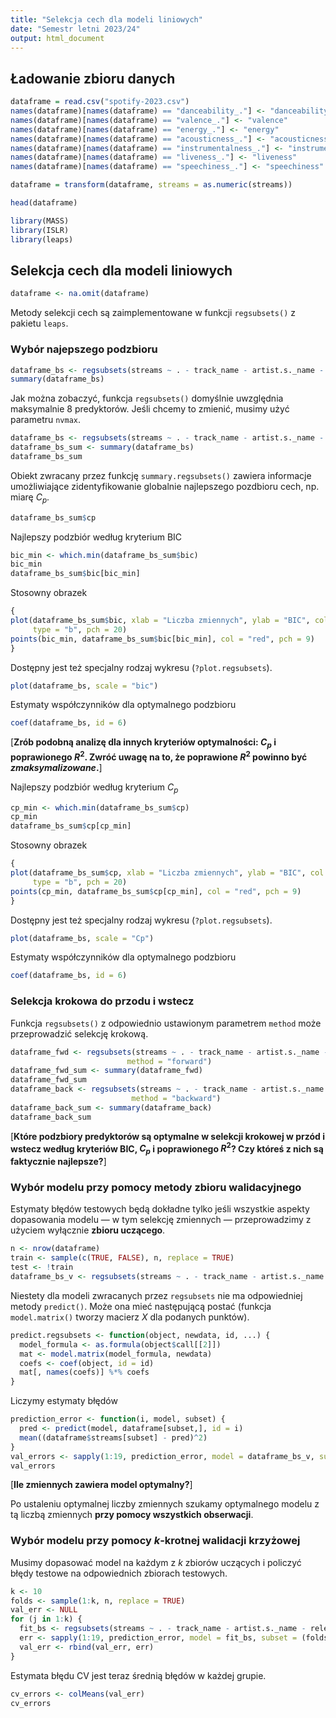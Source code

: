 ```yaml
---
title: "Selekcja cech dla modeli liniowych"
date: "Semestr letni 2023/24"
output: html_document
---
```


## Ładowanie zbioru danych

```r
dataframe = read.csv("spotify-2023.csv")
names(dataframe)[names(dataframe) == "danceability_."] <- "danceability"
names(dataframe)[names(dataframe) == "valence_."] <- "valence"
names(dataframe)[names(dataframe) == "energy_."] <- "energy"
names(dataframe)[names(dataframe) == "acousticness_."] <- "acousticness"
names(dataframe)[names(dataframe) == "instrumentalness_."] <- "instrumentalness"
names(dataframe)[names(dataframe) == "liveness_."] <- "liveness"
names(dataframe)[names(dataframe) == "speechiness_."] <- "speechiness"

dataframe = transform(dataframe, streams = as.numeric(streams))

head(dataframe)
```

```r
library(MASS)
library(ISLR)
library(leaps)
```

## Selekcja cech dla modeli liniowych

```r
dataframe <- na.omit(dataframe)
```
Metody selekcji cech są zaimplementowane
w funkcji `regsubsets()` z pakietu `leaps`.

### Wybór najepszego podzbioru

```r
dataframe_bs <- regsubsets(streams ~ . - track_name - artist.s._name - released_day - in_deezer_playlists - in_shazam_charts, data = dataframe, really.big=T)
summary(dataframe_bs)
```

Jak można zobaczyć, funkcja `regsubsets()` domyślnie uwzględnia maksymalnie 8
predyktorów. Jeśli chcemy to zmienić, musimy użyć parametru `nvmax`.
```r
dataframe_bs <- regsubsets(streams ~ . - track_name - artist.s._name - released_day - in_deezer_playlists - in_shazam_charts, data = dataframe, nvmax = 19, really.big=T)
dataframe_bs_sum <- summary(dataframe_bs)
dataframe_bs_sum
```

Obiekt zwracany przez funkcję `summary.regsubsets()` zawiera informacje umożliwiające
zidentyfikowanie globalnie najlepszego pozdbioru cech, np. miarę $C_p$.
```r
dataframe_bs_sum$cp
```

Najlepszy podzbiór według kryterium BIC
```r
bic_min <- which.min(dataframe_bs_sum$bic)
bic_min
dataframe_bs_sum$bic[bic_min]
```

Stosowny obrazek
```r
{
plot(dataframe_bs_sum$bic, xlab = "Liczba zmiennych", ylab = "BIC", col = "green",
     type = "b", pch = 20)
points(bic_min, dataframe_bs_sum$bic[bic_min], col = "red", pch = 9)
}
```

Dostępny jest też specjalny rodzaj wykresu (`?plot.regsubsets`).
```r
plot(dataframe_bs, scale = "bic")
```

Estymaty współczynników dla optymalnego podzbioru
```r
coef(dataframe_bs, id = 6)
```

[**Zrób podobną analizę dla innych kryteriów optymalności: $C_p$ i poprawionego 
$R^2$. Zwróć uwagę na to, że poprawione $R^2$ powinno być _zmaksymalizowane_.**
]

Najlepszy podzbiór według kryterium $C_p$
```r
cp_min <- which.min(dataframe_bs_sum$cp)
cp_min
dataframe_bs_sum$cp[cp_min]
```

Stosowny obrazek
```r
{
plot(dataframe_bs_sum$cp, xlab = "Liczba zmiennych", ylab = "BIC", col = "green",
     type = "b", pch = 20)
points(cp_min, dataframe_bs_sum$cp[cp_min], col = "red", pch = 9)
}
```

Dostępny jest też specjalny rodzaj wykresu (`?plot.regsubsets`).
```r
plot(dataframe_bs, scale = "Cp")
```

Estymaty współczynników dla optymalnego podzbioru
```r
coef(dataframe_bs, id = 6)
```
### Selekcja krokowa do przodu i wstecz

Funkcja `regsubsets()` z odpowiednio ustawionym parametrem `method` może
przeprowadzić selekcję krokową.
```r
dataframe_fwd <- regsubsets(streams ~ . - track_name - artist.s._name - released_day - in_deezer_playlists - in_shazam_charts, data = dataframe, nvmax = 19, 
                          method = "forward")
dataframe_fwd_sum <- summary(dataframe_fwd)
dataframe_fwd_sum
dataframe_back <- regsubsets(streams ~ . - track_name - artist.s._name - released_day - in_deezer_playlists - in_shazam_charts, data = dataframe, nvmax = 19, 
                           method = "backward")
dataframe_back_sum <- summary(dataframe_back)
dataframe_back_sum
```

[**Które podzbiory predyktorów są optymalne w selekcji krokowej w przód i wstecz
według kryteriów BIC, $C_p$ i poprawionego $R^2$? Czy któreś z nich są faktycznie
najlepsze?**]

### Wybór modelu przy pomocy metody zbioru walidacyjnego

Estymaty błędów testowych będą dokładne tylko jeśli
wszystkie aspekty dopasowania modelu --- w tym selekcję zmiennych ---
przeprowadzimy z użyciem wyłącznie **zbioru uczącego**.
```r
n <- nrow(dataframe)
train <- sample(c(TRUE, FALSE), n, replace = TRUE)
test <- !train
dataframe_bs_v <- regsubsets(streams ~ . - track_name - artist.s._name - released_day - in_deezer_playlists - in_shazam_charts, data = dataframe[train,], nvmax = 19)
```

Niestety dla modeli zwracanych przez `regsubsets` nie ma odpowiedniej 
metody `predict()`. Może ona mieć następującą postać (funkcja `model.matrix()`
tworzy macierz $X$ dla podanych punktów).
```r
predict.regsubsets <- function(object, newdata, id, ...) {
  model_formula <- as.formula(object$call[[2]])
  mat <- model.matrix(model_formula, newdata)
  coefs <- coef(object, id = id)
  mat[, names(coefs)] %*% coefs
}
```

Liczymy estymaty błędów
```r
prediction_error <- function(i, model, subset) {
  pred <- predict(model, dataframe[subset,], id = i)
  mean((dataframe$streams[subset] - pred)^2)
}
val_errors <- sapply(1:19, prediction_error, model = dataframe_bs_v, subset = test)
val_errors
```

[**Ile zmiennych zawiera model optymalny?**]

Po ustaleniu optymalnej liczby zmiennych szukamy optymalnego modelu z tą liczbą
zmiennych **przy pomocy wszystkich obserwacji**.

### Wybór modelu przy pomocy $k$-krotnej walidacji krzyżowej

Musimy dopasować model na każdym z $k$ zbiorów uczących i policzyć błędy
testowe na odpowiednich zbiorach testowych.
```r
k <- 10
folds <- sample(1:k, n, replace = TRUE)
val_err <- NULL
for (j in 1:k) {
  fit_bs <- regsubsets(streams ~ . - track_name - artist.s._name - released_day - in_deezer_playlists - in_shazam_charts, data = dataframe[folds != j,], nvmax = 19)
  err <- sapply(1:19, prediction_error, model = fit_bs, subset = (folds == j))
  val_err <- rbind(val_err, err)
}
```

Estymata błędu CV jest teraz średnią błędów w każdej grupie.
```r
cv_errors <- colMeans(val_err)
cv_errors
```
